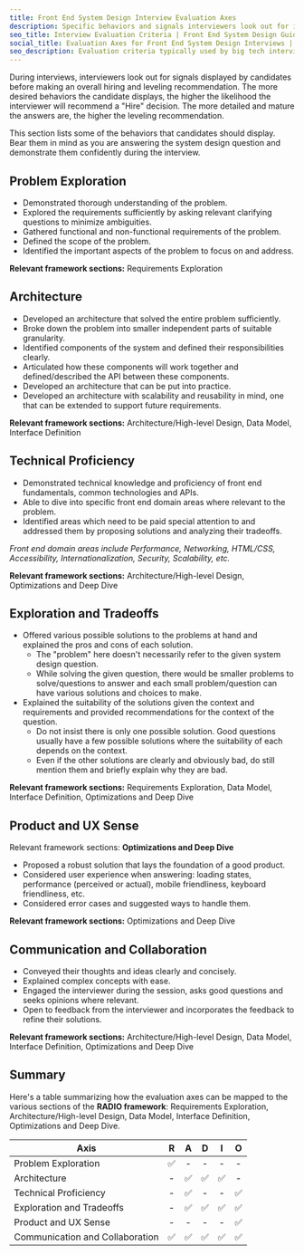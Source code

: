 ```yaml
---
title: Front End System Design Interview Evaluation Axes
description: Specific behaviors and signals interviewers look out for in front end system design interviews.
seo_title: Interview Evaluation Criteria | Front End System Design Guide
social_title: Evaluation Axes for Front End System Design Interviews | GreatFrontEnd
seo_description: Evaluation criteria typically used by big tech interviewers to evaluate front end system design interviews.
---
```


During interviews, interviewers look out for signals displayed by candidates before making an overall hiring and leveling recommendation. The more desired behaviors the candidate displays, the higher the likelihood the interviewer will recommend a "Hire" decision. The more detailed and mature the answers are, the higher the leveling recommendation.

This section lists some of the behaviors that candidates should display. Bear them in mind as you are answering the system design question and demonstrate them confidently during the interview.

## Problem Exploration

- Demonstrated thorough understanding of the problem.
- Explored the requirements sufficiently by asking relevant clarifying questions to minimize ambiguities.
- Gathered functional and non-functional requirements of the problem.
- Defined the scope of the problem.
- Identified the important aspects of the problem to focus on and address.

<div className="mt-6 space-x-1 space-y-1 text-xs">
  <strong className="font-medium">Relevant framework sections:</strong>
  Requirements Exploration
</div>

## Architecture

- Developed an architecture that solved the entire problem sufficiently.
- Broke down the problem into smaller independent parts of suitable granularity.
- Identified components of the system and defined their responsibilities clearly.
- Articulated how these components will work together and defined/described the API between these components.
- Developed an architecture that can be put into practice.
- Developed an architecture with scalability and reusability in mind, one that can be extended to support future requirements.

<div className="mt-6 space-x-1 space-y-1 text-xs">
  <strong className="font-medium">Relevant framework sections:</strong>
  Architecture/High-level Design, Data Model, Interface Definition
</div>

## Technical Proficiency

- Demonstrated technical knowledge and proficiency of front end fundamentals, common technologies and APIs.
- Able to dive into specific front end domain areas where relevant to the problem.
- Identified areas which need to be paid special attention to and addressed them by proposing solutions and analyzing their tradeoffs.

_Front end domain areas include Performance, Networking, HTML/CSS, Accessibility, Internationalization, Security, Scalability, etc._

<div className="mt-6 space-x-1 space-y-1 text-xs">
  <strong className="font-medium">Relevant framework sections:</strong>
  Architecture/High-level Design, Optimizations and Deep Dive
</div>

## Exploration and Tradeoffs

- Offered various possible solutions to the problems at hand and explained the pros and cons of each solution.
  - The "problem" here doesn't necessarily refer to the given system design question.
  - While solving the given question, there would be smaller problems to solve/questions to answer and each small problem/question can have various solutions and choices to make.
- Explained the suitability of the solutions given the context and requirements and provided recommendations for the context of the question.
  - Do not insist there is only one possible solution. Good questions usually have a few possible solutions where the suitability of each depends on the context.
  - Even if the other solutions are clearly and obviously bad, do still mention them and briefly explain why they are bad.

<div className="mt-6 space-x-1 space-y-1 text-xs">
  <strong className="font-medium">Relevant framework sections:</strong>
  Requirements Exploration, Data Model, Interface Definition, Optimizations and Deep
  Dive
</div>

## Product and UX Sense

Relevant framework sections: **Optimizations and Deep Dive**

- Proposed a robust solution that lays the foundation of a good product.
- Considered user experience when answering: loading states, performance (perceived or actual), mobile friendliness, keyboard friendliness, etc.
- Considered error cases and suggested ways to handle them.

<div className="mt-6 space-x-1 space-y-1 text-xs">
  <strong className="font-medium">Relevant framework sections:</strong>
  Optimizations and Deep Dive
</div>

## Communication and Collaboration

- Conveyed their thoughts and ideas clearly and concisely.
- Explained complex concepts with ease.
- Engaged the interviewer during the session, asks good questions and seeks opinions where relevant.
- Open to feedback from the interviewer and incorporates the feedback to refine their solutions.

<div className="mt-6 space-x-1 space-y-1 text-xs">
  <strong className="font-medium">Relevant framework sections:</strong>
  Architecture/High-level Design, Data Model, Interface Definition, Optimizations
  and Deep Dive
</div>

## Summary

Here's a table summarizing how the evaluation axes can be mapped to the various sections of the **RADIO framework**: Requirements Exploration, Architecture/High-level Design, Data Model, Interface Definition, Optimizations and Deep Dive.

| Axis                            |  R  |  A  |  D  |  I  |  O  |
| ------------------------------- | :-: | :-: | :-: | :-: | :-: |
| Problem Exploration             | ✅  |  -  |  -  |  -  |  -  |
| Architecture                    |  -  | ✅  | ✅  | ✅  |  -  |
| Technical Proficiency           |  -  | ✅  |  -  |  -  | ✅  |
| Exploration and Tradeoffs       |  -  | ✅  | ✅  | ✅  | ✅  |
| Product and UX Sense            |  -  |  -  |  -  |  -  | ✅  |
| Communication and Collaboration | ✅  | ✅  | ✅  | ✅  | ✅  |
